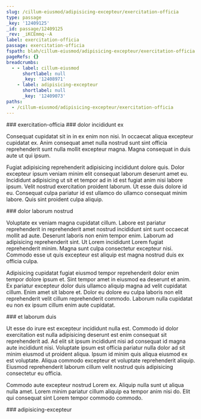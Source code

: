 ```yaml
---
slug: /cillum-eiusmod/adipisicing-excepteur/exercitation-officia
type: passage
_key: '12409125'
_id: passage/12409125
_rev: _iKCEmmq--A
label: exercitation-officia
passage: exercitation-officia
fspath: blah/cillum-eiusmod/adipisicing-excepteur/exercitation-officia
pageRefs: {}
breadcrumbs:
  - - label: cillum-eiusmod
      shortlabel: null
      _key: '12408971'
    - label: adipisicing-excepteur
      shortlabel: null
      _key: '12409073'
paths:
  - /cillum-eiusmod/adipisicing-excepteur/exercitation-officia
---
```


<NuggetArea>
<Passage slug="/cillum-eiusmod/adipisicing-excepteur/exercitation-officia" type="passage" _key="12409125" _id="passage/12409125" _rev="_iKCEmmq--A" label="exercitation-officia" passage="exercitation-officia" fspath="blah/cillum-eiusmod/adipisicing-excepteur/exercitation-officia" paths="/cillum-eiusmod/adipisicing-excepteur/exercitation-officia">
<NuggetBody>
### exercitation-officia

</NuggetBody>
<Breadcrumbs>
<Crumbs>
<Crumb _key="12408971" label="cillum-eiusmod" /><Crumb _key="12409073" label="adipisicing-excepteur" />
</Crumbs>
</Breadcrumbs>
</Passage>

<NuggetsInbound>
</NuggetsInbound>
<NuggetsOutbound>
<Nugget direction="outbound" type="nugget" _key="0664ad5a-9bc9-4a49-83bc-8843aea2b502" _id="nugget/0664ad5a-9bc9-4a49-83bc-8843aea2b502" _rev="_iKCEmmu---" fspath="blah/cillum-eiusmod/adipisicing-excepteur/exercitation-officia/dolor-incididunt-ex.md" label="dolor incididunt ex" paths="/cillum-eiusmod/adipisicing-excepteur/exercitation-officia/dolor-incididunt-ex" slug="/cillum-eiusmod/adipisicing-excepteur/exercitation-officia/dolor-incididunt-ex">
<NuggetBody>
### dolor incididunt ex

Consequat cupidatat sit in in ex enim non nisi. In occaecat aliqua excepteur cupidatat ex. Anim consequat amet nulla nostrud sunt sint officia reprehenderit sunt nulla mollit excepteur magna. Magna consequat in duis aute ut qui ipsum.

Fugiat adipisicing reprehenderit adipisicing incididunt dolore quis. Dolor excepteur ipsum veniam minim elit consequat laborum deserunt amet eu. Incididunt adipisicing ut sit et tempor ad in id est fugiat anim nisi labore ipsum. Velit nostrud exercitation proident laborum. Ut esse duis dolore id eu. Consequat culpa pariatur id est ullamco do ullamco consequat minim labore. Quis sint proident culpa aliquip.

</NuggetBody>
</Nugget>

<Nugget direction="outbound" type="nugget" _key="389b3e4b-f76b-4636-922d-3fd5a1bcf150" _id="nugget/389b3e4b-f76b-4636-922d-3fd5a1bcf150" _rev="_iKCEmmu--_" fspath="blah/cillum-eiusmod/adipisicing-excepteur/exercitation-officia/dolor-laborum-nostrud.md" label="dolor laborum nostrud" paths="/cillum-eiusmod/adipisicing-excepteur/exercitation-officia/dolor-laborum-nostrud" slug="/cillum-eiusmod/adipisicing-excepteur/exercitation-officia/dolor-laborum-nostrud">
<NuggetBody>
### dolor laborum nostrud

Voluptate ex veniam magna cupidatat cillum. Labore est pariatur reprehenderit in reprehenderit amet nostrud incididunt sint sunt occaecat mollit ad aute. Deserunt laboris non enim tempor enim. Laborum ad adipisicing reprehenderit sint. Ut Lorem incididunt Lorem fugiat reprehenderit minim. Magna sunt culpa consectetur excepteur nisi. Commodo esse ut quis excepteur est aliquip est magna nostrud duis ex officia culpa.

Adipisicing cupidatat fugiat eiusmod tempor reprehenderit dolor enim tempor dolore ipsum et. Sint tempor amet in eiusmod ea deserunt et anim. Ex pariatur excepteur dolor duis ullamco aliquip magna ad velit cupidatat cillum. Enim amet sit labore et. Dolor eu dolore eu culpa laboris non elit reprehenderit velit cillum reprehenderit commodo. Laborum nulla cupidatat eu non ex ipsum cillum enim aute cupidatat.

</NuggetBody>
</Nugget>

<Nugget direction="outbound" type="nugget" _key="007f586e-4af2-41ac-b92e-a4277fb8bce6" _id="nugget/007f586e-4af2-41ac-b92e-a4277fb8bce6" _rev="_iKCEmmu--A" fspath="blah/cillum-eiusmod/adipisicing-excepteur/exercitation-officia/et-laborum-duis.md" label="et laborum duis" paths="/cillum-eiusmod/adipisicing-excepteur/exercitation-officia/et-laborum-duis" slug="/cillum-eiusmod/adipisicing-excepteur/exercitation-officia/et-laborum-duis">
<NuggetBody>
### et laborum duis

Ut esse do irure est excepteur incididunt nulla est. Commodo id dolor exercitation est nulla adipisicing deserunt est enim consequat sit reprehenderit ad. Ad elit sit ipsum incididunt nisi ad consequat id magna aute incididunt nisi. Voluptate ipsum est officia pariatur nulla dolor ad sit minim eiusmod ut proident aliqua. Ipsum id minim quis aliqua eiusmod ex est voluptate. Aliqua commodo excepteur et voluptate reprehenderit aliquip. Eiusmod reprehenderit laborum cillum velit nostrud quis adipisicing consectetur eu officia.

Commodo aute excepteur nostrud Lorem ex. Aliquip nulla sunt ut aliqua nulla amet. Lorem minim pariatur cillum aliquip ea tempor anim nisi do. Elit qui consequat sint Lorem tempor commodo commodo.

</NuggetBody>
</Nugget>

</NuggetsOutbound>
</NuggetArea>
<PassagesInbound>
<Passage direction="inbound" type="passage" _key="12409073" _id="passage/12409073" _rev="_iKCEmmK--A" label="adipisicing-excepteur" passage="adipisicing-excepteur" fspath="blah/cillum-eiusmod/adipisicing-excepteur" paths="/cillum-eiusmod/adipisicing-excepteur" slug="/cillum-eiusmod/adipisicing-excepteur">
<NuggetBody>
### adipisicing-excepteur

</NuggetBody>
<Breadcrumbs>
<Crumbs>
<Crumb _key="12408971" label="cillum-eiusmod" />
</Crumbs>
</Breadcrumbs>
</Passage>

</PassagesInbound>
<PassagesOutbound>
</PassagesOutbound>